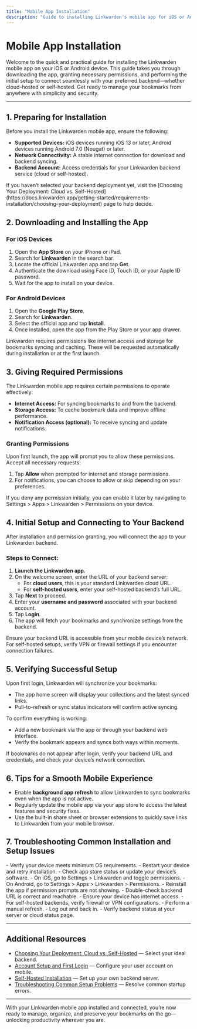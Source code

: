 ```yaml
---
title: "Mobile App Installation"
description: "Guide to installing Linkwarden's mobile app for iOS or Android, including download, permissions, and initial setup. Covers connecting your app to a cloud or self-hosted backend for seamless bookmark management on the go."
---
```


# Mobile App Installation

Welcome to the quick and practical guide for installing the Linkwarden mobile app on your iOS or Android device. This guide takes you through downloading the app, granting necessary permissions, and performing the initial setup to connect seamlessly with your preferred backend—whether cloud-hosted or self-hosted. Get ready to manage your bookmarks from anywhere with simplicity and security.

---

## 1. Preparing for Installation

Before you install the Linkwarden mobile app, ensure the following:

- **Supported Devices:** iOS devices running iOS 13 or later, Android devices running Android 7.0 (Nougat) or later.
- **Network Connectivity:** A stable internet connection for download and backend syncing.
- **Backend Account:** Access credentials for your Linkwarden backend service (cloud or self-hosted).

<Tip>
If you haven’t selected your backend deployment yet, visit the [Choosing Your Deployment: Cloud vs. Self-Hosted](https://docs.linkwarden.app/getting-started/requirements-installation/choosing-your-deployment) page to help decide.
</Tip>

## 2. Downloading and Installing the App

### For iOS Devices

1. Open the **App Store** on your iPhone or iPad.
2. Search for **Linkwarden** in the search bar.
3. Locate the official Linkwarden app and tap **Get**.
4. Authenticate the download using Face ID, Touch ID, or your Apple ID password.
5. Wait for the app to install on your device.

### For Android Devices

1. Open the **Google Play Store**.
2. Search for **Linkwarden**.
3. Select the official app and tap **Install**.
4. Once installed, open the app from the Play Store or your app drawer.

<Note>
Linkwarden requires permissions like internet access and storage for bookmarks syncing and caching. These will be requested automatically during installation or at the first launch.
</Note>

## 3. Giving Required Permissions

The Linkwarden mobile app requires certain permissions to operate effectively:

- **Internet Access:** For syncing bookmarks to and from the backend.
- **Storage Access:** To cache bookmark data and improve offline performance.
- **Notification Access (optional):** To receive syncing and update notifications.

### Granting Permissions

Upon first launch, the app will prompt you to allow these permissions. Accept all necessary requests:

1. Tap **Allow** when prompted for internet and storage permissions.
2. For notifications, you can choose to allow or skip depending on your preferences.

<Tip>
If you deny any permission initially, you can enable it later by navigating to Settings > Apps > Linkwarden > Permissions on your device.
</Tip>

## 4. Initial Setup and Connecting to Your Backend

After installation and permission granting, you will connect the app to your Linkwarden backend.

### Steps to Connect:

1. **Launch the Linkwarden app.**
2. On the welcome screen, enter the URL of your backend server:
   - For **cloud users**, this is your standard Linkwarden cloud URL.
   - For **self-hosted users**, enter your self-hosted backend’s full URL.
3. Tap **Next** to proceed.
4. Enter your **username and password** associated with your backend account.
5. Tap **Login**.
6. The app will fetch your bookmarks and synchronize settings from the backend.

<Warning>
Ensure your backend URL is accessible from your mobile device’s network. For self-hosted setups, verify VPN or firewall settings if you encounter connection failures.
</Warning>

## 5. Verifying Successful Setup

Upon first login, Linkwarden will synchronize your bookmarks:

- The app home screen will display your collections and the latest synced links.
- Pull-to-refresh or sync status indicators will confirm active syncing.

To confirm everything is working:

- Add a new bookmark via the app or through your backend web interface.
- Verify the bookmark appears and syncs both ways within moments.

<Check>
If bookmarks do not appear after login, verify your backend URL and credentials, and check your device’s network connection.
</Check>

## 6. Tips for a Smooth Mobile Experience

- Enable **background app refresh** to allow Linkwarden to sync bookmarks even when the app is not active.
- Regularly update the mobile app via your app store to access the latest features and security fixes.
- Use the built-in share sheet or browser extensions to quickly save links to Linkwarden from your mobile browser.

## 7. Troubleshooting Common Installation and Setup Issues

<AccordionGroup title="Troubleshooting & Tips">
<Accordion title="App Not Installing or Crashing">
- Verify your device meets minimum OS requirements.
- Restart your device and retry installation.
- Check app store status or update your device’s software.
</Accordion>
<Accordion title="Permissions Not Granted or Missing">
- On iOS, go to Settings > Linkwarden and toggle permissions.
- On Android, go to Settings > Apps > Linkwarden > Permissions.
- Reinstall the app if permission prompts are not showing.
</Accordion>
<Accordion title="Cannot Connect to Backend">
- Double-check backend URL is correct and reachable.
- Ensure your device has internet access.
- For self-hosted backends, verify firewall or VPN configurations.
</Accordion>
<Accordion title="Sync Issues or Missing Bookmarks">
- Perform a manual refresh.
- Log out and back in.
- Verify backend status at your server or cloud status page.
</Accordion>
</AccordionGroup>

---

## Additional Resources

- [Choosing Your Deployment: Cloud vs. Self-Hosted](https://docs.linkwarden.app/getting-started/requirements-installation/choosing-your-deployment) — Select your ideal backend.
- [Account Setup and First Login](https://docs.linkwarden.app/getting-started/configuration-initial-setup/account-setup-login) — Configure your user account on mobile.
- [Self-Hosted Installation](https://docs.linkwarden.app/getting-started/requirements-installation/self-hosted-installation) — Set up your own backend server.
- [Troubleshooting Common Setup Problems](https://docs.linkwarden.app/getting-started/troubleshooting-faq/common-setup-issues) — Resolve common startup errors.

---

With your Linkwarden mobile app installed and connected, you’re now ready to manage, organize, and preserve your bookmarks on the go—unlocking productivity wherever you are.